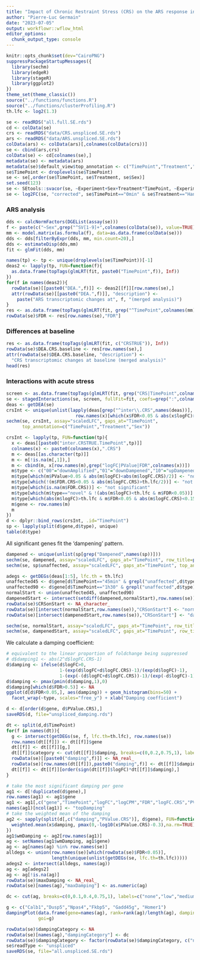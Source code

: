 ```yaml
---
title: "Impact of Chronic Restraint Stress (CRS) on the ARS response in unspliced RNA"
author: "Pierre-Luc Germain"
date: "2023-07-05"
output: workflowr::wflow_html
editor_options:
  chunk_output_type: console
---
```


```r
knitr::opts_chunk$set(dev="CairoPNG")
suppressPackageStartupMessages({
  library(sechm)
  library(edgeR)
  library(stageR)
  library(ggplot2)
})
theme_set(theme_classic())
source("../functions/functions.R")
source("../functions/clusterProfiling.R")
th.lfc <- log2(1.3)
```

```r
se <- readRDS("all.full.SE.rds")
cd <- colData(se)
crs <- readRDS("data/CRS.unspliced.SE.rds")
ars <- readRDS("data/ARS.unspliced.SE.rds")
colData(ars) <- colData(ars)[,colnames(colData(crs))]
se <- cbind(ars,crs)
colData(se) <- cd[colnames(se),]
metadata(se) <- metadata(ars)
metadata(se)$default_view$top_annotation <- c("TimePoint","Treatment","Sex")
se$TimePoint <- droplevels(se$TimePoint)
se <- se[,order(se$TimePoint, se$Treatment, se$Sex)]
set.seed(123)
se <- SEtools::svacor(se, ~Experiment+Sex+Treatment*TimePoint, ~Experiment, n.sv=5)
se <- log2FC(se, "corrected", se$TimePoint=="0min" & se$Treatment=="Handling", by=se$Sex, isLog=TRUE)
```


### ARS analysis

```r
dds <- calcNormFactors(DGEList(assay(se)))
f <- paste(c("~Sex",grep("^SV[1-9]+",colnames(colData(se)), value=TRUE),"CRS*TimePoint"), collapse="+")
mm <- model.matrix(as.formula(f), data=as.data.frame(colData(se)))
dds <- dds[filterByExpr(dds, mm, min.count=20),]
dds <- estimateDisp(dds,mm)
fit <- glmFit(dds, mm)
```

```r
names(tp) <- tp <- unique(droplevels(se$TimePoint))[-1]
deas2 <- lapply(tp, FUN=function(f){
  as.data.frame(topTags(glmLRT(fit, paste0("TimePoint",f)), Inf))
})
for(f in names(deas2)){
  rowData(se)[[paste0("DEA.",f)]] <- deas2[[f]][row.names(se),]
  attr(rowData(se)[[paste0("DEA.",f)]], "description") <- 
    paste("ARS transcriptomic changes at", f, "(merged analysis)")
}
res <- as.data.frame(topTags(glmLRT(fit, grep("^TimePoint",colnames(mm),value=TRUE)), Inf))
rowData(se)$FDR <- res[row.names(se),"FDR"]
```


### Differences at baseline

```r
res <- as.data.frame(topTags(glmLRT(fit, c("CRSTRUE")), Inf))
rowData(se)$DEA.CRS.baseline <- res[row.names(se),]
attr(rowData(se)$DEA.CRS.baseline, "description") <- 
  "CRS transcriptomic changes at baseline (merged analysis)"
head(res)
```

### Interactions with acute stress

```r
screen <- as.data.frame(topTags(glmLRT(fit, grep("CRS|TimePoint",colnames(mm),value=TRUE)), Inf))
se <- stagedInteractions(se, screen, fullFit=fit, coefs=grep(":",colnames(mm),value=TRUE))
deas <- getDEA(se)
crsInt <- unique(unlist(lapply(deas[grep("^inter\\.CRS",names(deas))], FUN=function(x)
                          row.names(x)[which(x$FDR<0.05 & abs(x$logFC)>th.lfc)])))
sechm(se, crsInt, assay="scaledLFC", gaps_at="TimePoint",
      top_annotation=c("TimePoint","Treatment","Sex"))
```

```r
crsInt <- lapply(tp, FUN=function(tp){
  x <- deas[[paste0("inter.CRSTRUE.TimePoint",tp)]]
  colnames(x) <- paste0(colnames(x),".CRS")
  m <- deas[[as.character(tp)]]
  m <- m[!is.na(m[,1]),]
  m <- cbind(m, x[row.names(m),grep("logFC|PValue|FDR",colnames(x))])
  m$type <- c("00"="downAmplified","01"="downDampened","10"="upDampened","11"="upAmplified")[ paste0(as.integer(m$logFC>0), as.integer(m$logFC.CRS>0))]
  m$type[which(m$PValue>0.05 & abs(m$logFC)<abs(m$logFC.CRS)/2)] <- "novel"
  m$type[which(!(m$FDR.CRS<0.05 & abs(m$logFC.CRS)>th.lfc/2))] <- "not significant"
  m$type[which(is.na(m$FDR.CRS))] <- "not significant"
  m$type[which(m$type=="novel" & !(abs(m$logFC)<th.lfc & m$FDR<0.05))] <- "not significant"
  m$type[which(abs(m$logFC)>th.lfc & m$FDR<0.05 & abs(m$logFC.CRS)<0.15 & abs(m$logFC.CRS)<abs(m$logFC)/5 & abs(m$PValue.CRS>0.01))] <- "unaffected"
  m$gene <- row.names(m)
  m
})
d <- dplyr::bind_rows(crsInt, .id="TimePoint")
sp <- lapply(split(d$gene,d$type), unique)
table(d$type)
```

All significant genes fit the 'dampening' pattern.

```r
dampened <- unique(unlist(sp[grep("Dampened",names(sp))]))
sechm(se, dampened, assay="scaledLFC", gaps_at="TimePoint", row_title=paste0("Dampened genes\n(n=",length(dampened),")")) %v% 
sechm(se, sp$unaffected, assay="scaledLFC", gaps_at="TimePoint", top_annotation = NA, row_title=paste0("Unaffected genes\n(n=",length(sp$unaffected),")"))
```



```r
adegs <- getDEGs(deas[1:5], lfc.th = th.lfc)
unaffected45 <- d$gene[d$TimePoint=="45min" & grepl("unaffected",d$type) & d$FDR<0.05]
unaffected90 <- d$gene[d$TimePoint=="1h30" & grepl("unaffected",d$type) & d$FDR<0.05]
normalStart <- union(unaffected45, unaffected90)
dampenedStart <- intersect(setdiff(dampened,normalStart),row.names(se))
rowData(se)$CRSonStart <- NA_character_
rowData(se)[intersect(normalStart,row.names(se)),"CRSonStart"] <- "normal"
rowData(se)[intersect(dampenedStart,row.names(se)),"CRSonStart"] <- "dampened"

sechm(se, normalStart, assay="scaledLFC", gaps_at="TimePoint", row_title=paste0("Unaffected onset (n=",length(normalStart),")"))
sechm(se, dampenedStart, assay="scaledLFC", gaps_at="TimePoint", row_title=paste0("Dampened onset (n=",length(dampenedStart),")"))
```


We calculate a damping coefficient:

```r
# equivalent to the linear proportion of foldchange being suppressed
# d$damping1 <- abs(2^d$logFC.CRS-1) 
d$damping <- ifelse(d$logFC>0,
                    1-(exp(d$logFC+d$logFC.CRS)-1)/(exp(d$logFC)-1),
                    1-(exp(-(d$logFC+d$logFC.CRS))-1)/(exp(-d$logFC)-1))
d$damping <- pmax(pmin(d$damping,1),0)
d$damping[which(d$FDR>0.5)] <- NA
ggplot(d[d$FDR<0.05,], aes(damping)) + geom_histogram(bins=50) + 
  facet_wrap(~type, scales="free_y") + xlab("Damping coefficient")

d <- d[order(d$gene, d$PValue.CRS),]
saveRDS(d, file="unspliced_damping.rds")
```


```r
dt <- split(d,d$TimePoint)
for(f in names(dt)){
  g <- intersect(getDEGs(se, f, lfc.th=th.lfc), row.names(se))
  row.names(dt[[f]]) <- dt[[f]]$gene
  dt[[f]] <- dt[[f]][g,]
  dt[[f]]$category <- cut(dt[[f]]$damping, breaks=c(0,0.2,0.75,1), labels=c("low","medium","high"), include.lowest = TRUE)
  rowData(se)[[paste0("damping",f)]] <- NA_real_
  rowData(se)[row.names(dt[[f]]),paste0("damping",f)] <- dt[[f]]$damping
  dt[[f]] <- dt[[f]][order(sign(dt[[f]]$logFC)*dt[[f]]$damping),]
}
```

```r
# take the most significant damping per gene
ag1 <- d[!duplicated(d$gene),]
row.names(ag1) <- ag1$gene
ag1 <- ag1[,c("gene","TimePoint","logFC","logCPM","FDR","logFC.CRS","PValue.CRS","FDR.CRS","damping")]
names(ag1)[ncol(ag1)] <- "topDamping"
# take the weighted mean of the damping
ag2 <- sapply(split(d[,c("damping","PValue.CRS")], d$gene), FUN=function(x){
  weighted.mean(x$damping, pmax(0,-log10(x$PValue.CRS)-0.3),na.rm=TRUE)
})
ag1$wmDamping <- ag2[row.names(ag1)]
ag <- setNames(ag1$wmDamping, ag1$gene)
ag <- ag[names(ag) %in% row.names(se)]
alldegs <- union(row.names(se)[which(rowData(se)$FDR<0.05)],
                 length(unique(unlist(getDEGs(se, lfc.th=th.lfc)))))
adegs2 <- intersect(alldegs, names(ag))
ag <- ag[adegs2]
ag <- ag[!is.na(ag)]
rowData(se)$maxDamping <- NA_real_
rowData(se)[names(ag),"maxDamping"] <- as.numeric(ag)

dc <- cut(ag, breaks=c(0,0.1,0.4,0.75,1), labels=c("none","low","medium","high"), include.lowest = TRUE)

g <- c("Calb1","Dusp5","Npas4","Fkbp5", "Gadd45g", "Homer1")
dampingPlot(data.frame(gene=names(ag), rank=rank(ag)/length(ag), damping=ag, category=dc),
            goi=g)

rowData(se)$dampingCategory <- NA
rowData(se)[names(ag),"dampingCategory"] <- dc
rowData(se)$dampingCategory <- factor(rowData(se)$dampingCategory, c("none","low","medium","high"))
se$readType <- "unspliced"
saveRDS(se, file="all.unspliced.SE.rds")
```

